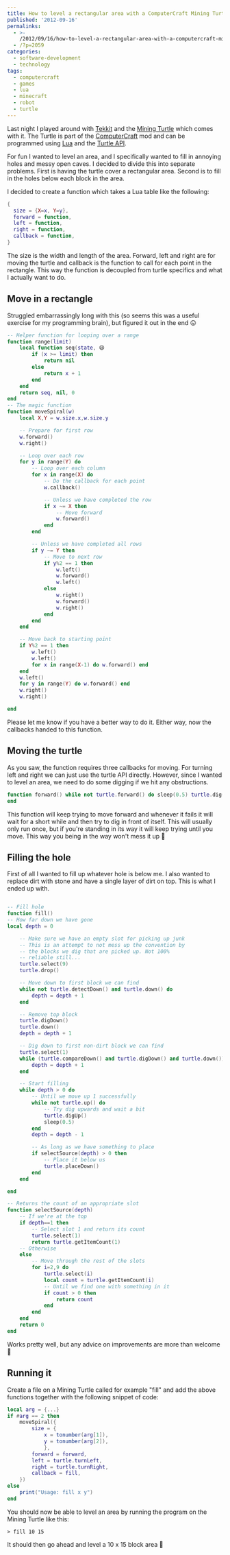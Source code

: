---
title: How to level a rectangular area with a ComputerCraft Mining Turtle
published: '2012-09-16'
permalinks:
  - >-
    /2012/09/16/how-to-level-a-rectangular-area-with-a-computercraft-mining-turtle/
  - /?p=2059
categories:
  - software-development
  - technology
tags:
  - computercraft
  - games
  - lua
  - minecraft
  - robot
  - turtle
---

Last night I played around with [Tekkit](http://www.technicpack.net/tekkit/) and the [Mining Turtle](http://tekkitclassic.wikia.com/wiki/Mining_Turtle) which comes with it. The Turtle is part of the [ComputerCraft](http://www.computercraft.info/) mod and can be programmed using [Lua](<http://en.wikipedia.org/wiki/Lua_(programming_language)>) and the [Turtle API](<http://computercraft.info/wiki/index.php?title=Turtle_(API)>).

For fun I wanted to level an area, and I specifically wanted to fill in annoying holes and messy open caves. I decided to divide this into separate problems. First is having the turtle cover a rectangular area. Second is to fill in the holes below each block in the area.

I decided to create a function which takes a Lua table like the following:

```lua
{
  size = {X=x, Y=y},
  forward = function,
  left = function,
  right = function,
  callback = function,
}
```

The size is the width and length of the area. Forward, left and right are for moving the turtle and callback is the function to call for each point in the rectangle. This way the function is decoupled from turtle specifics and what I actually want to do.

## Move in a rectangle

Struggled embarrassingly long with this (so seems this was a useful exercise for my programming brain), but figured it out in the end 😛

```lua
-- Helper function for looping over a range
function range(limit)
    local function seq(state, 😆
        if (x >= limit) then
            return nil
        else
            return x + 1
        end
    end
    return seq, nil, 0
end
-- The magic function
function moveSpiral(w)
    local X,Y = w.size.x,w.size.y

    -- Prepare for first row
    w.forward()
    w.right()

    -- Loop over each row
    for y in range(Y) do
        -- Loop over each column
        for x in range(X) do
            -- Do the callback for each point
            w.callback()

            -- Unless we have completed the row
            if x ~= X then
                -- Move forward
                w.forward()
            end
        end

        -- Unless we have completed all rows
        if y ~= Y then
            -- Move to next row
            if y%2 == 1 then
                w.left()
                w.forward()
                w.left()
            else
                w.right()
                w.forward()
                w.right()
            end
        end
    end

    -- Move back to starting point
    if Y%2 == 1 then
        w.left()
        w.left()
        for x in range(X-1) do w.forward() end
    end
    w.left()
    for y in range(Y) do w.forward() end
    w.right()
    w.right()

end

```

Please let me know if you have a better way to do it. Either way, now the callbacks handed to this function.

## Moving the turtle

As you saw, the function requires three callbacks for moving. For turning left and right we can just use the turtle API directly. However, since I wanted to level an area, we need to do some digging if we hit any obstructions.

```lua
function forward() while not turtle.forward() do sleep(0.5) turtle.dig() end
end
```

This function will keep trying to move forward and whenever it fails it will wait for a short while and then try to dig in front of itself. This will usually only run once, but if you're standing in its way it will keep trying until you move. This way you being in the way won't mess it up 🙂

## Filling the hole

First of all I wanted to fill up whatever hole is below me. I also wanted to replace dirt with stone and have a single layer of dirt on top. This is what I ended up with.

```lua

-- Fill hole
function fill()
-- How far down we have gone
local depth = 0

    -- Make sure we have an empty slot for picking up junk
    -- This is an attempt to not mess up the convention by
    -- the blocks we dig that are picked up. Not 100%
    -- reliable still...
    turtle.select(9)
    turtle.drop()

    -- Move down to first block we can find
    while not turtle.detectDown() and turtle.down() do
        depth = depth + 1
    end

    -- Remove top block
    turtle.digDown()
    turtle.down()
    depth = depth + 1

    -- Dig down to first non-dirt block we can find
    turtle.select(1)
    while (turtle.compareDown() and turtle.digDown() and turtle.down()) or turtle.down() do
        depth = depth + 1
    end

    -- Start filling
    while depth > 0 do
        -- Until we move up 1 successfully
        while not turtle.up() do
            -- Try dig upwards and wait a bit
            turtle.digUp()
            sleep(0.5)
        end
        depth = depth - 1

        -- As long as we have something to place
        if selectSource(depth) > 0 then
            -- Place it below us
            turtle.placeDown()
        end
    end

end

-- Returns the count of an appropriate slot
function selectSource(depth)
    -- If we're at the top
    if depth==1 then
        -- Select slot 1 and return its count
        turtle.select(1)
        return turtle.getItemCount(1)
    -- Otherwise
    else
        -- Move through the rest of the slots
        for i=2,9 do
            turtle.select(i)
            local count = turtle.getItemCount(i)
            -- Until we find one with something in it
            if count > 0 then
                return count
            end
        end
    end
    return 0
end

```

Works pretty well, but any advice on improvements are more than welcome 🙂

## Running it

Create a file on a Mining Turtle called for example "fill" and add the above functions together with the following snippet of code:

```lua
local arg = {...}
if #arg == 2 then
    moveSpiral({
        size = {
            x = tonumber(arg[1]),
            y = tonumber(arg[2]),
            },
        forward = forward,
        left = turtle.turnLeft,
        right = turtle.turnRight,
        callback = fill,
    })
else
    print("Usage: fill x y")
end
```

You should now be able to level an area by running the program on the Mining Turtle like this:

```text
> fill 10 15
```

It should then go ahead and level a 10 x 15 block area 🙂
